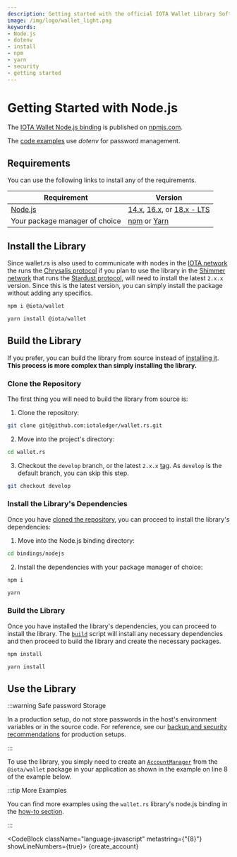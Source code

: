 ```yaml
---
description: Getting started with the official IOTA Wallet Library Software Node.js binding.
image: /img/logo/wallet_light.png
keywords:
- Node.js
- dotenv
- install
- npm
- yarn
- security
- getting started
---
```


# Getting Started with Node.js

The [IOTA Wallet Node.js binding](https://www.npmjs.com/package/@iota/wallet) is published on [npmjs.com](https://www.npmjs.com/).

The [code examples](../how_tos/run_how_tos.mdx) use _dotenv_ for password management.

## Requirements

You can use the following links to install any of the requirements.

| Requirement                                     | Version                                                                                                                                                                                  |
|-------------------------------------------------|------------------------------------------------------------------------------------------------------------------------------------------------------------------------------------------|
| [Node.js](https://nodejs.org/en/)               | [14.x](https://nodejs.org/download/release/latest-v14.x/), [16.x](https://nodejs.org/download/release/latest-v16.x/), or [18.x - LTS](https://nodejs.org/download/release/latest-v18.x/) |
| Your package manager of choice                  | [npm](https://www.npmjs.com/) or [Yarn](https://yarnpkg.com/)                                                                                                                            |

## Install the Library

Since wallet.rs is also used to communicate with nodes in the
[IOTA network](https://wiki.iota.org/learn/about-iota/an-introduction-to-iota/) the runs the
[Chrysalis protocol](https://wiki.iota.org/introduction/welcome/) if you plan to use the library in the
[Shimmer network](https://wiki.iota.org/shimmer/learn/welcome/) that runs the
[Stardust protocol](https://wiki.iota.org/shimmer/introduction/welcome/), will need to install the latest `2.x.x`
version. Since this is the latest version, you can simply install the package without adding any specifics.

<Tabs>
<TabItem value="npm" label="npm" default>

```bash
npm i @iota/wallet
```

</TabItem>
<TabItem value="yarn" label="Yarn">

```bash
yarn install @iota/wallet
```

</TabItem>
</Tabs>

## Build the Library

If you prefer, you can build the library from source instead of [installing it](#install-the-library). **This process is
more complex than simply installing the library.**

### Clone the Repository

The first thing you will need to build the library from source is:

1. Clone the repository:

```bash
git clone git@github.com:iotaledger/wallet.rs.git
```

2. Move into the project's directory:

```bash
cd wallet.rs
```

3. Checkout the `develop` branch, or the latest `2.x.x` [tag](https://github.com/iotaledger/wallet.rs/tags). As `develop`
is the default branch, you can skip this step.

```bash
git checkout develop
```

### Install the Library's Dependencies

Once you have [cloned the repository](#clone-the-repository), you can proceed to install the library's dependencies:

1. Move into the Node.js binding directory:

```bash
cd bindings/nodejs
```

2. Install the dependencies with your package manager of choice:


<Tabs>
<TabItem value="npm" label="npm" default>

```bash
npm i
```

</TabItem>
<TabItem value="yarn" label="Yarn">

```bash
yarn
```

</TabItem>
</Tabs>

### Build the Library

Once you have installed the library's dependencies, you can proceed to install the library. The [`build`](https://github.com/iotaledger/wallet.rs/blob/develop/bindings/nodejs/package.json#L11)
script will install any necessary dependencies and then proceed to build the library and create the necessary packages.

<Tabs>
<TabItem value="npm" label="npm" default>

```bash
npm install
```

</TabItem>
<TabItem value="yarn" label="Yarn">

```bash
yarn install
```

</TabItem>
</Tabs>

## Use the Library

:::warning Safe password Storage

In a production setup, do not store passwords in the host's environment variables or in the source code. For reference, see our [backup and security recommendations](https://chrysalis.docs.iota.org/guides/backup_security) for production setups.

:::

To use the library, you simply need to create an [`AccountManager`](../references/nodejs/classes/AccountManager) from
the  `@iota/wallet` package in your application as shown in the example on line 8 of the example below.

:::tip More Examples

You can find more examples using the `wallet.rs` library's node.js binding in the [how-to section](../how_tos/run_how_tos.mdx).

:::

<CodeBlock className="language-javascript" metastring={"{8}"} showLineNumbers={true}>
    {create_account}
</CodeBlock>
